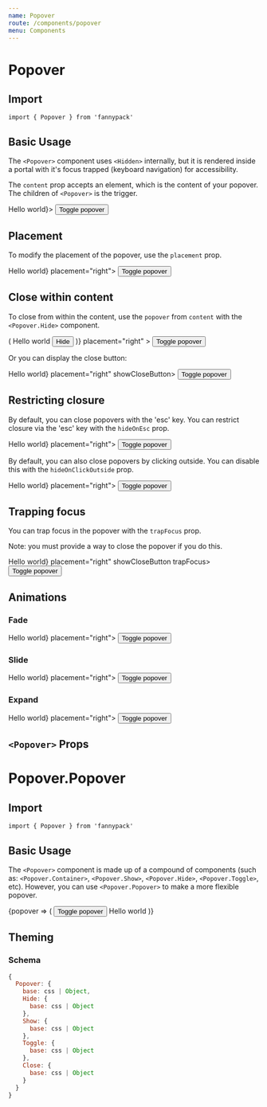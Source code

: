 ```yaml
---
name: Popover
route: /components/popover
menu: Components
---
```



# Popover

## Import

`import { Popover } from 'fannypack'`

## Basic Usage

The `<Popover>` component uses `<Hidden>` internally, but it is rendered inside a portal with it's focus trapped (keyboard navigation) for accessibility.

The `content` prop accepts an element, which is the content of your popover. The children of `<Popover>` is the trigger.

<Playground>
  <Box height="100px">
    <Popover content={<Text>Hello world</Text>}>
      <Button>Toggle popover</Button>
    </Popover>
  </Box>
</Playground>

## Placement

To modify the placement of the popover, use the `placement` prop.

<Playground>
  <Popover content={<Text>Hello world</Text>} placement="right">
    <Button>Toggle popover</Button>
  </Popover>
</Playground>

## Close within content

To close from within the content, use the `popover` from `content` with the `<Popover.Hide>` component.

<Playground>
  <Popover
    content={popover => (
      <Box>
        Hello world
        <Button use={Popover.Hide} {...popover}>
          Hide
        </Button>
      </Box>
    )}
    placement="right"
  >
    <Button>Toggle popover</Button>
  </Popover>
</Playground>

Or you can display the close button:

<Playground>
  <Popover content={<Text>Hello world</Text>} placement="right" showCloseButton>
    <Button>Toggle popover</Button>
  </Popover>
</Playground>

## Restricting closure

By default, you can close popovers with the 'esc' key. You can restrict closure via the 'esc' key with the `hideOnEsc` prop.

<Playground>
  <Popover hideOnEsc={false} content={<Text>Hello world</Text>} placement="right">
    <Button>Toggle popover</Button>
  </Popover>
</Playground>

By default, you can also close popovers by clicking outside. You can disable this with the `hideOnClickOutside` prop.

<Playground>
  <Popover hideOnClickOutside={false} content={<Text>Hello world</Text>} placement="right">
    <Button>Toggle popover</Button>
  </Popover>
</Playground>

## Trapping focus

You can trap focus in the popover with the `trapFocus` prop.

Note: you must provide a way to close the popover if you do this.

<Playground>
  <Popover content={<Text>Hello world</Text>} placement="right" showCloseButton trapFocus>
    <Button>Toggle popover</Button>
  </Popover>
</Playground>

## Animations

### Fade

<Playground>
  <Popover fade content={<Text>Hello world</Text>} placement="right">
    <Button>Toggle popover</Button>
  </Popover>
</Playground>

### Slide

<Playground>
  <Popover fade slide content={<Text>Hello world</Text>} placement="right">
    <Button>Toggle popover</Button>
  </Popover>
</Playground>

### Expand

<Playground>
  <Popover fade slide expand content={<Text>Hello world</Text>} placement="right">
    <Button>Toggle popover</Button>
  </Popover>
</Playground>

## `<Popover>` Props

<PropsTable component={Popover} />

# Popover.Popover

## Import

`import { Popover } from 'fannypack'`

## Basic Usage

The `<Popover>` component is made up of a compound of components (such as: `<Popover.Container>`, `<Popover.Show>`, `<Popover.Hide>`, `<Popover.Toggle>`, etc). However, you can use `<Popover.Popover>` to make a more flexible popover.

<Playground>
  <Popover.Container>
    {popover => (
      <InlineBlock relative>
        <Button use={Popover.Toggle} {...popover}>Toggle popover</Button>
        <Popover.Popover use={Pane} border="shadow" padding="major-3" placement="right" {...popover}>
          <Popover.Close {...popover} />
          Hello world
        </Popover.Popover>
      </InlineBlock>
    )}
  </Popover.Container>
</Playground>

## Theming

### Schema

```jsx
{
  Popover: {
    base: css | Object,
    Hide: {
      base: css | Object
    },
    Show: {
      base: css | Object
    },
    Toggle: {
      base: css | Object
    },
    Close: {
      base: css | Object
    }
  }
}
```
